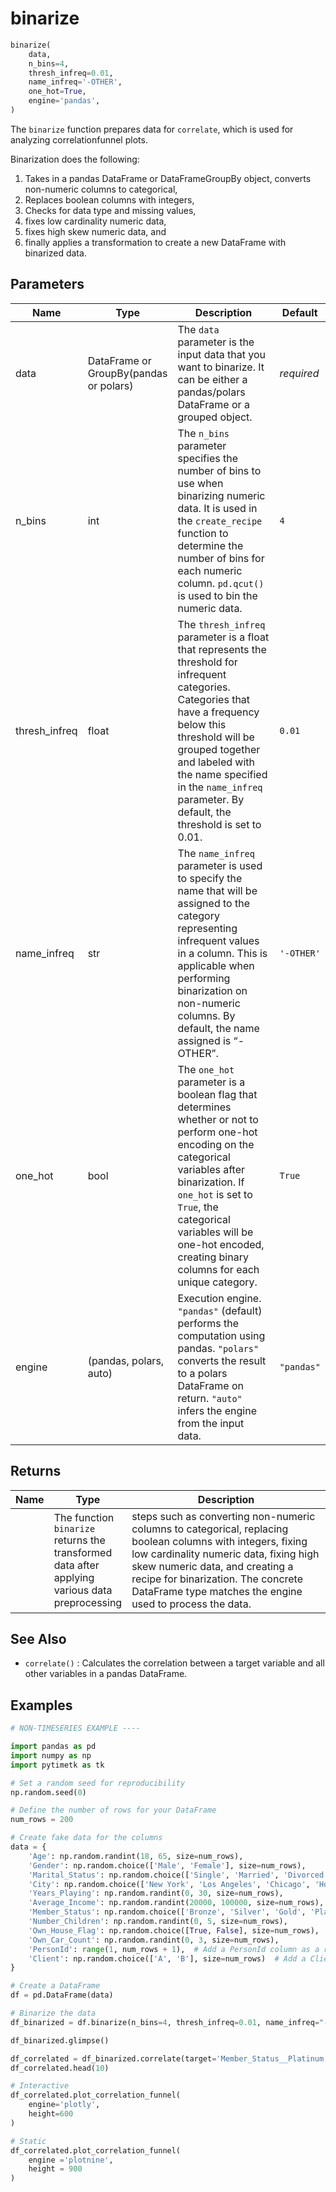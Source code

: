 # binarize { #pytimetk.binarize }

```python
binarize(
    data,
    n_bins=4,
    thresh_infreq=0.01,
    name_infreq='-OTHER',
    one_hot=True,
    engine='pandas',
)
```

The `binarize` function prepares data for `correlate`, which is used for analyzing correlationfunnel plots.

Binarization does the following:

1. Takes in a pandas DataFrame or DataFrameGroupBy object, converts non-numeric
columns to categorical,
2. Replaces boolean columns with integers,
3. Checks for data type and missing
values,
4. fixes low cardinality numeric data,
5. fixes high skew numeric data, and
6. finally applies a
transformation to create a new DataFrame with binarized data.

## Parameters {.doc-section .doc-section-parameters}

| Name          | Type                                   | Description                                                                                                                                                                                                                                                                                    | Default    |
|---------------|----------------------------------------|------------------------------------------------------------------------------------------------------------------------------------------------------------------------------------------------------------------------------------------------------------------------------------------------|------------|
| data          | DataFrame or GroupBy(pandas or polars) | The `data` parameter is the input data that you want to binarize. It can be either a pandas/polars DataFrame or a grouped object.                                                                                                                                                              | _required_ |
| n_bins        | int                                    | The `n_bins` parameter specifies the number of bins to use when binarizing numeric data. It is used in the `create_recipe` function to determine the number of bins for each numeric column. `pd.qcut()` is used to bin the numeric data.                                                      | `4`        |
| thresh_infreq | float                                  | The `thresh_infreq` parameter is a float that represents the threshold for infrequent categories. Categories that have a frequency below this threshold will be grouped together and labeled with the name specified in the `name_infreq` parameter. By default, the threshold is set to 0.01. | `0.01`     |
| name_infreq   | str                                    | The `name_infreq` parameter is used to specify the name that will be assigned to the category representing infrequent values in a column. This is applicable when performing binarization on non-numeric columns. By default, the name assigned is "-OTHER".                                   | `'-OTHER'` |
| one_hot       | bool                                   | The `one_hot` parameter is a boolean flag that determines whether or not to perform one-hot encoding on the categorical variables after binarization. If `one_hot` is set to `True`, the categorical variables will be one-hot encoded, creating binary columns for each unique category.      | `True`     |
| engine        | (pandas, polars, auto)                 | Execution engine. ``"pandas"`` (default) performs the computation using pandas. ``"polars"`` converts the result to a polars DataFrame on return. ``"auto"`` infers the engine from the input data.                                                                                            | `"pandas"` |

## Returns {.doc-section .doc-section-returns}

| Name   | Type                                                                                           | Description                                                                                                                                                                                                                                                                                |
|--------|------------------------------------------------------------------------------------------------|--------------------------------------------------------------------------------------------------------------------------------------------------------------------------------------------------------------------------------------------------------------------------------------------|
|        | The function `binarize` returns the transformed data after applying various data preprocessing | steps such as converting non-numeric columns to categorical, replacing boolean columns with integers, fixing low cardinality numeric data, fixing high skew numeric data, and creating a recipe for binarization. The concrete DataFrame type matches the engine used to process the data. |

## See Also {.doc-section .doc-section-see-also}

- `correlate()` : Calculates the correlation between a target variable and all other variables in a pandas DataFrame.

## Examples {.doc-section .doc-section-examples}

``` python
# NON-TIMESERIES EXAMPLE ----

import pandas as pd
import numpy as np
import pytimetk as tk

# Set a random seed for reproducibility
np.random.seed(0)

# Define the number of rows for your DataFrame
num_rows = 200

# Create fake data for the columns
data = {
    'Age': np.random.randint(18, 65, size=num_rows),
    'Gender': np.random.choice(['Male', 'Female'], size=num_rows),
    'Marital_Status': np.random.choice(['Single', 'Married', 'Divorced'], size=num_rows),
    'City': np.random.choice(['New York', 'Los Angeles', 'Chicago', 'Houston', 'Miami'], size=num_rows),
    'Years_Playing': np.random.randint(0, 30, size=num_rows),
    'Average_Income': np.random.randint(20000, 100000, size=num_rows),
    'Member_Status': np.random.choice(['Bronze', 'Silver', 'Gold', 'Platinum'], size=num_rows),
    'Number_Children': np.random.randint(0, 5, size=num_rows),
    'Own_House_Flag': np.random.choice([True, False], size=num_rows),
    'Own_Car_Count': np.random.randint(0, 3, size=num_rows),
    'PersonId': range(1, num_rows + 1),  # Add a PersonId column as a row count
    'Client': np.random.choice(['A', 'B'], size=num_rows)  # Add a Client column with random values 'A' or 'B'
}

# Create a DataFrame
df = pd.DataFrame(data)

# Binarize the data
df_binarized = df.binarize(n_bins=4, thresh_infreq=0.01, name_infreq="-OTHER", one_hot=True)

df_binarized.glimpse()
```

``` python
df_correlated = df_binarized.correlate(target='Member_Status__Platinum')
df_correlated.head(10)
```

``` python
# Interactive
df_correlated.plot_correlation_funnel(
    engine='plotly',
    height=600
)
```

``` python
# Static
df_correlated.plot_correlation_funnel(
    engine ='plotnine',
    height = 900
)
```